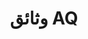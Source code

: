 ---
title: وثائق AQ
description: الوثائق الرسمية لـ AQ.
template: splash
hero:
  tagline: الوثائق الرسمية لـ AQ. AQ هي لغة برمجة مفسرة. إنها سريعة وصغيرة وبسيطة وآمنة. في الوقت نفسه، يمكن أيضًا تجميع البرامج المكتوبة بـ AQ. ربما قطعة رائعة من العمل.
  image:
    file: ../../../assets/aq.webp
  actions:
    - text: اقرأ الوثائق
      link: /overview
      icon: right-arrow
    - text: الموقع الرسمي
      link: https://www.axa6.com
      icon: external
      variant: minimal
    - text: GitHub
      link: https://github.com/aq-org/AQ
      icon: external
      variant: minimal
---